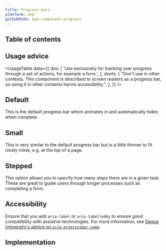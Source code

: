 ```yaml
---
title: Progress bars
platform: web
githubPath: bpk-component-progress
---
```





## Table of contents

## Usage advice

<UsageTable
  data={{
    dos: [
      'Use exclusively for tracking user progress through a set of actions, for example a form.',
    ],
    donts: [
      "Don't use in other contexts. This component is described to screen readers as a progress bar, so using it in other contexts harms accessibility.",
    ],
  }}
/>

## Default

This is the default progress bar which animates in and automatically hides when complete.

<PresentationBlock>
  <DefaultExample />
</PresentationBlock>

## Small

This is very similar to the default progress bar but is a little thinner to fit nicely inline, e.g. at the top of a page.

<PresentationBlock>
  <SmallExample />
</PresentationBlock>

## Stepped

This option allows you to specify how many steps there are in a given task. These are great to guide users through longer processes such as completing a form.

<PresentationBlock>
  <SteppedExample />
</PresentationBlock>

## Accessibility

Ensure that you add `aria-label` or `aria-labelledby` to ensure good compatibility with assistive technologies. For more information, see [Deque University's advice on `aria-progressbar-name`](https://dequeuniversity.com/rules/axe/4.1/aria-progressbar-name).

## Implementation

<Readme />
